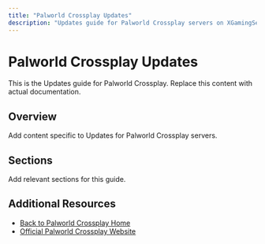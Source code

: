 ```yaml
---
title: "Palworld Crossplay Updates"
description: "Updates guide for Palworld Crossplay servers on XGamingServer"
---
```


# Palworld Crossplay Updates

This is the Updates guide for Palworld Crossplay. Replace this content with actual documentation.

## Overview

Add content specific to Updates for Palworld Crossplay servers.

## Sections

Add relevant sections for this guide.

## Additional Resources

- [Back to Palworld Crossplay Home](./index)
- [Official Palworld Crossplay Website](https://example.com)
